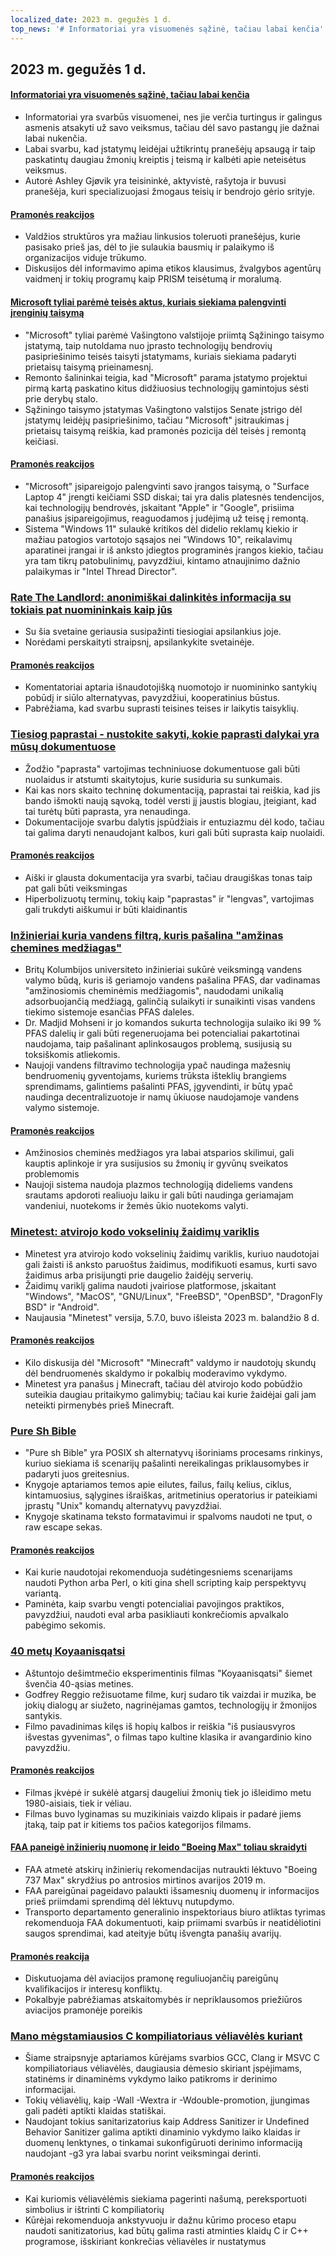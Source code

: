 ```yaml
---
localized_date: 2023 m. gegužės 1 d.
top_news: '# Informatoriai yra visuomenės sąžinė, tačiau labai kenčia'
---
```




## 2023 m. gegužės 1 d.

#### [Informatoriai yra visuomenės sąžinė, tačiau labai kenčia](https://covertactionmagazine.com/2023/04/25/whistleblowers-are-the-conscience-of-society-yet-suffer-gravely-for-trying-to-hold-the-rich-and-powerful-accountable-for-their-sins/)

- Informatoriai yra svarbūs visuomenei, nes jie verčia turtingus ir galingus asmenis atsakyti už savo veiksmus, tačiau dėl savo pastangų jie dažnai labai nukenčia.
- Labai svarbu, kad įstatymų leidėjai užtikrintų pranešėjų apsaugą ir taip paskatintų daugiau žmonių kreiptis į teismą ir kalbėti apie neteisėtus veiksmus.
- Autorė Ashley Gjøvik yra teisininkė, aktyvistė, rašytoja ir buvusi pranešėja, kuri specializuojasi žmogaus teisių ir bendrojo gėrio srityje.

#### [Pramonės reakcijos](http://news.ycombinator.com/item?id=35762780)

- Valdžios struktūros yra mažiau linkusios toleruoti pranešėjus, kurie pasisako prieš jas, dėl to jie sulaukia bausmių ir palaikymo iš organizacijos viduje trūkumo.
- Diskusijos dėl informavimo apima etikos klausimus, žvalgybos agentūrų vaidmenį ir tokių programų kaip PRISM teisėtumą ir moralumą.

#### [Microsoft tyliai parėmė teisės aktus, kuriais siekiama palengvinti įrenginių taisymą](https://grist.org/technology/microsoft-right-to-repair-quietly-supported-legislation-to-make-it-easier-to-fix-devices-heres-why-thats-a-big-deal/)

- "Microsoft" tyliai parėmė Vašingtono valstijoje priimtą Sąžiningo taisymo įstatymą, taip nutoldama nuo įprasto technologijų bendrovių pasipriešinimo teisės taisyti įstatymams, kuriais siekiama padaryti prietaisų taisymą prieinamesnį.
- Remonto šalininkai teigia, kad "Microsoft" parama įstatymo projektui pirmą kartą paskatino kitus didžiuosius technologijų gamintojus sėsti prie derybų stalo.
- Sąžiningo taisymo įstatymas Vašingtono valstijos Senate įstrigo dėl įstatymų leidėjų pasipriešinimo, tačiau "Microsoft" įsitraukimas į prietaisų taisymą reiškia, kad pramonės pozicija dėl teisės į remontą keičiasi.

#### [Pramonės reakcijos](http://news.ycombinator.com/item?id=35758842)

- "Microsoft" įsipareigojo palengvinti savo įrangos taisymą, o "Surface Laptop 4" įrengti keičiami SSD diskai; tai yra dalis platesnės tendencijos, kai technologijų bendrovės, įskaitant "Apple" ir "Google", prisiima panašius įsipareigojimus, reaguodamos į judėjimą už teisę į remontą.
- Sistema "Windows 11" sulaukė kritikos dėl didelio reklamų kiekio ir mažiau patogios vartotojo sąsajos nei "Windows 10", reikalavimų aparatinei įrangai ir iš anksto įdiegtos programinės įrangos kiekio, tačiau yra tam tikrų patobulinimų, pavyzdžiui, kintamo atnaujinimo dažnio palaikymas ir "Intel Thread Director".

### [Rate The Landlord: anonimiškai dalinkitės informacija su tokiais pat nuomininkais kaip jūs](https://ratethelandlord.org)

- Su šia svetaine geriausia susipažinti tiesiogiai apsilankius joje.
- Norėdami perskaityti straipsnį, apsilankykite svetainėje.

#### [Pramonės reakcijos](http://news.ycombinator.com/item?id=35759016)

- Komentatoriai aptaria išnaudotojišką nuomotojo ir nuomininko santykių pobūdį ir siūlo alternatyvas, pavyzdžiui, kooperatinius būstus.
- Pabrėžiama, kad svarbu suprasti teisines teises ir laikytis taisyklių.

### [Tiesiog paprastai - nustokite sakyti, kokie paprasti dalykai yra mūsų dokumentuose](https://justsimply.dev/)

- Žodžio "paprasta" vartojimas techniniuose dokumentuose gali būti nuolaidus ir atstumti skaitytojus, kurie susiduria su sunkumais.
- Kai kas nors skaito techninę dokumentaciją, paprastai tai reiškia, kad jis bando išmokti naują sąvoką, todėl versti jį jaustis blogiau, įteigiant, kad tai turėtų būti paprasta, yra nenaudinga.
- Dokumentacijoje svarbu dalytis įspūdžiais ir entuziazmu dėl kodo, tačiau tai galima daryti nenaudojant kalbos, kuri gali būti suprasta kaip nuolaidi.

#### [Pramonės reakcijos](http://news.ycombinator.com/item?id=35759449)

- Aiški ir glausta dokumentacija yra svarbi, tačiau draugiškas tonas taip pat gali būti veiksmingas
- Hiperbolizuotų terminų, tokių kaip "paprastas" ir "lengvas", vartojimas gali trukdyti aiškumui ir būti klaidinantis

### [Inžinieriai kuria vandens filtrą, kuris pašalina "amžinas chemines medžiagas"](https://news.ubc.ca/2023/03/22/new-ubc-water-treatment-zaps-forever-chemicals-for-good/)

- Britų Kolumbijos universiteto inžinieriai sukūrė veiksmingą vandens valymo būdą, kuris iš geriamojo vandens pašalina PFAS, dar vadinamas "amžinosiomis cheminėmis medžiagomis", naudodami unikalią adsorbuojančią medžiagą, galinčią sulaikyti ir sunaikinti visas vandens tiekimo sistemoje esančias PFAS daleles.
- Dr. Madjid Mohseni ir jo komandos sukurta technologija sulaiko iki 99 % PFAS dalelių ir gali būti regeneruojama bei potencialiai pakartotinai naudojama, taip pašalinant aplinkosaugos problemą, susijusią su toksiškomis atliekomis.
- Naujoji vandens filtravimo technologija ypač naudinga mažesnių bendruomenių gyventojams, kuriems trūksta išteklių brangiems sprendimams, galintiems pašalinti PFAS, įgyvendinti, ir būtų ypač naudinga decentralizuotoje ir namų ūkiuose naudojamoje vandens valymo sistemoje.

#### [Pramonės reakcijos](http://news.ycombinator.com/item?id=35764476)

- Amžinosios cheminės medžiagos yra labai atsparios skilimui, gali kauptis aplinkoje ir yra susijusios su žmonių ir gyvūnų sveikatos problemomis
- Naujoji sistema naudoja plazmos technologiją dideliems vandens srautams apdoroti realiuoju laiku ir gali būti naudinga geriamajam vandeniui, nuotekoms ir žemės ūkio nuotekoms valyti.

### [Minetest: atvirojo kodo vokselinių žaidimų variklis](https://www.minetest.net/)

- Minetest yra atvirojo kodo vokselinių žaidimų variklis, kuriuo naudotojai gali žaisti iš anksto paruoštus žaidimus, modifikuoti esamus, kurti savo žaidimus arba prisijungti prie daugelio žaidėjų serverių.
- Žaidimų variklį galima naudoti įvairiose platformose, įskaitant "Windows", "MacOS", "GNU/Linux", "FreeBSD", "OpenBSD", "DragonFly BSD" ir "Android".
- Naujausia "Minetest" versija, 5.7.0, buvo išleista 2023 m. balandžio 8 d.

#### [Pramonės reakcijos](http://news.ycombinator.com/item?id=35766570)

- Kilo diskusija dėl "Microsoft" "Minecraft" valdymo ir naudotojų skundų dėl bendruomenės skaldymo ir pokalbių moderavimo vykdymo.
- Minetest yra panašus į Minecraft, tačiau dėl atvirojo kodo pobūdžio suteikia daugiau pritaikymo galimybių; tačiau kai kurie žaidėjai gali jam neteikti pirmenybės prieš Minecraft.

### [Pure Sh Bible](https://github.com/dylanaraps/pure-sh-bible)

- "Pure sh Bible" yra POSIX sh alternatyvų išoriniams procesams rinkinys, kuriuo siekiama iš scenarijų pašalinti nereikalingas priklausomybes ir padaryti juos greitesnius.
- Knygoje aptariamos temos apie eilutes, failus, failų kelius, ciklus, kintamuosius, sąlygines išraiškas, aritmetinius operatorius ir pateikiami įprastų "Unix" komandų alternatyvų pavyzdžiai.
- Knygoje skatinama teksto formatavimui ir spalvoms naudoti ne tput, o raw escape sekas.

#### [Pramonės reakcijos](http://news.ycombinator.com/item?id=35765707)

- Kai kurie naudotojai rekomenduoja sudėtingesniems scenarijams naudoti Python arba Perl, o kiti gina shell scripting kaip perspektyvų variantą.
- Paminėta, kaip svarbu vengti potencialiai pavojingos praktikos, pavyzdžiui, naudoti eval arba pasikliauti konkrečiomis apvalkalo pabėgimo sekomis.

### [40 metų Koyaanisqatsi](https://www.thecurb.com.au/40-years-of-koyaanisqatsi/)

- Aštuntojo dešimtmečio eksperimentinis filmas "Koyaanisqatsi" šiemet švenčia 40-ąsias metines.
- Godfrey Reggio režisuotame filme, kurį sudaro tik vaizdai ir muzika, be jokių dialogų ar siužeto, nagrinėjamas gamtos, technologijų ir žmonijos santykis.
- Filmo pavadinimas kilęs iš hopių kalbos ir reiškia "iš pusiausvyros išvestas gyvenimas", o filmas tapo kultine klasika ir avangardinio kino pavyzdžiu.

#### [Pramonės reakcijos](http://news.ycombinator.com/item?id=35764584)

- Filmas įkvėpė ir sukėlė atgarsį daugeliui žmonių tiek jo išleidimo metu 1980-aisiais, tiek ir vėliau.
- Filmas buvo lyginamas su muzikiniais vaizdo klipais ir padarė jiems įtaką, taip pat ir kitiems tos pačios kategorijos filmams.

#### [FAA paneigė inžinierių nuomonę ir leido "Boeing Max" toliau skraidyti](https://apnews.com/article/boeing-max-crashes-faa-ea8fac0ad2758b08c58d2d64756fbf37)

- FAA atmetė atskirų inžinierių rekomendacijas nutraukti lėktuvo "Boeing 737 Max" skrydžius po antrosios mirtinos avarijos 2019 m.
- FAA pareigūnai pageidavo palaukti išsamesnių duomenų ir informacijos prieš priimdami sprendimą dėl lėktuvų nutupdymo.
- Transporto departamento generalinio inspektoriaus biuro atliktas tyrimas rekomenduoja FAA dokumentuoti, kaip priimami svarbūs ir neatidėliotini saugos sprendimai, kad ateityje būtų išvengta panašių avarijų.

#### [Pramonės reakcija](http://news.ycombinator.com/item?id=35761706)

- Diskutuojama dėl aviacijos pramonę reguliuojančių pareigūnų kvalifikacijos ir interesų konfliktų.
- Pokalbyje pabrėžiamas atskaitomybės ir nepriklausomos priežiūros aviacijos pramonėje poreikis

### [Mano mėgstamiausios C kompiliatoriaus vėliavėlės kuriant](https://nullprogram.com/blog/2023/04/29/)

- Šiame straipsnyje aptariamos kūrėjams svarbios GCC, Clang ir MSVC C kompiliatoriaus vėliavėlės, daugiausia dėmesio skiriant įspėjimams, statinėms ir dinaminėms vykdymo laiko patikroms ir derinimo informacijai.
- Tokių vėliavėlių, kaip -Wall -Wextra ir -Wdouble-promotion, įjungimas gali padėti aptikti klaidas statiškai.
- Naudojant tokius sanitarizatorius kaip Address Sanitizer ir Undefined Behavior Sanitizer galima aptikti dinaminio vykdymo laiko klaidas ir duomenų lenktynes, o tinkamai sukonfigūruoti derinimo informaciją naudojant -g3 yra labai svarbu norint veiksmingai derinti.

#### [Pramonės reakcijos](http://news.ycombinator.com/item?id=35758898)

- Kai kuriomis vėliavėlėmis siekiama pagerinti našumą, pereksportuoti simbolius ir ištrinti C kompiliatorių
- Kūrėjai rekomenduoja ankstyvuoju ir dažnu kūrimo proceso etapu naudoti sanitizatorius, kad būtų galima rasti atminties klaidų C ir C++ programose, išskiriant konkrečias vėliavėles ir nustatymus

</Steps>
